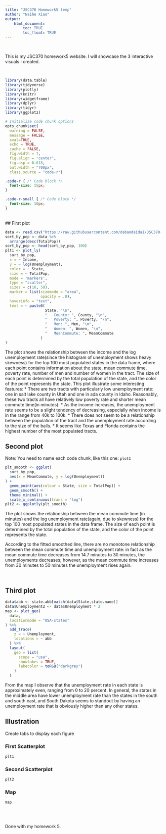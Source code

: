 ```yaml
---
title: "JSC370 Homework5 temp"
author: "Naihe Xiao"
output: 
    html_document:
        toc: TRUE
        toc_float: TRUE
---
```


<br>

This is my JSC370 homework5 website. I will showcase the 3 interactive visuals I created.

<br>

```r

library(data.table)
library(tidyverse)
library(plotly)
library(knitr)
library(widgetframe)
library(dplyr)
library(tidyr)
library(ggplot2)

# Initialize code chunk options
opts_chunk$set(
  warning = FALSE,
  message = FALSE,
  eval=TRUE,
  echo = TRUE,
  cache = FALSE,
  fig.width = 7, 
  fig.align = 'center',
  fig.asp = 0.618,
  out.width = "700px",
  class.source = "code-r")
```

```css
.code-r { /* Code block */
  font-size: 15px;
}

.code-r-small { /* Code block */
  font-size: 10px;
}
```

<br>
## First plot
```r
data <- read.csv("https://raw.githubusercontent.com/dabandaidai/JSC370-project/main/acs2017_census_tract_data.csv")
sort_by_pop <- data %>% 
  arrange(desc(TotalPop))
sort_by_pop <- head(sort_by_pop, 100)
plt1 <- plot_ly(
  sort_by_pop,
  x = ~ Income,
  y = ~ log(Unemployment),
  color = ~ State,
  size = ~ TotalPop,
  mode = 'markers',
  type = "scatter",
  sizes = c(10, 50),
  marker = list(sizemode = "area", 
                opacity = .8),
  hoverinfo = "text", 
  text = ~ paste0(
                  State, "\n",
                  "   County: ", County, "\n",
                  "   Poverty: ", Poverty, "\n",
                  "   Men: ", Men, "\n",
                  "   Women: ", Women, "\n",
                  "   MeanCommute: ", MeanCommute
                )
)
```

The plot shows the relationship between the income and the log unemployment rate(since the histogram of unemployment shows heavy skewness) for the top 100 most populated states in the data frame, where each point contains information about the state, mean commute time, poverty rate, number of men and number of women in the tract. The size of each point is determined by the total population of the state, and the color of the point represents the state. This plot illustrate some interesting features:
* There are two tracts with particularly low unemployment rate: one in salt lake county in Utah and one in ada county in Idaho. Reasonably, these two tracts all have relatively low poverty rate and shorter mean commute time(in minutes). 
* As the income increases, the unemployment rate seems to be a slight tendency of decreasing, especially when income is in the range from 40k to 100k.
* There does not seem to be a relationship between the population of the tract and the unemployment rate according to the size of the balls. 
* It seems like Texas and Florida contains the highest number of the most populated tracts.

## Second plot

Note: You need to name each code chunk, like this one: `plot1`

```r
plt_smooth <- ggplot(
  sort_by_pop,
  aes(x = MeanCommute, y = log(Unemployment))
) +
  geom_point(aes(colour = State, size = TotalPop)) + 
  geom_smooth() +
  theme_minimal() +
  scale_x_continuous(trans = "log")
plt2 <- ggplotly(plt_smooth)
```
The plot shows the relationship between the mean commute time (in minutes) and the log unemployment rate(again, due to skewness) for the top 100 most populated states in the data frame. The size of each point is determined by the total population of the state, and the color of the point represents the state.

According to the fitted smoothed line, there are no monotone relationship between the mean commute time and unemployment rate: in fact as the mean commute time decreases from 14.7 minutes to 30 minutes, the unemployments decreases; however, as the mean commute time increases from 30 minutes to 50 minutes the unemployment rises again.

<br>

## Third plot
```r
data$abb <- state.abb[match(data$State,state.name)]
data$Unemployment2 <- data$Unemployment * 2
map <- plot_geo(
  data,
  locationmode = "USA-states"
) %>% 
  add_trace(
    z = ~ Unemployment,
    locations = ~ abb
  ) %>% 
  layout(
    geo = list(
      scope = "usa",
      showlakes = TRUE,
      lakecolor = toRGB("darkgrey")
    )
  )
```

From the map I observe that the unemployment rate in each state is approximately even, ranging from 0 to 20 percent. In general, the states in the middle area have lower unemployment rate than the states in the south and south east, and South Dakota seems to standout by having an unemployment rate that is obviously higher than any other states.


## Illustration {.tabset}

Create tabs to display each figure

### First Scatterplot

```r
plt1
```

### Second Scatterplot

```r
plt2 
```

### Map

```r
map
```

## {-}

<br>

Done with my homework 5.

<br>
<br>
